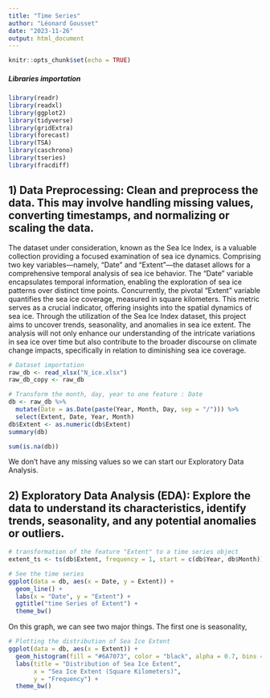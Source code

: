 ```yaml
---
title: "Time Series"
author: "Léonard Gousset"
date: "2023-11-26"
output: html_document
---
```


```r
knitr::opts_chunk$set(echo = TRUE)
```

##### Libraries importation

```r
library(readr)
library(readxl)
library(ggplot2)
library(tidyverse)
library(gridExtra)
library(forecast)
library(TSA)
library(caschrono)
library(tseries)
library(fracdiff)
```

## 1) Data Preprocessing: Clean and preprocess the data. This may involve handling missing values, converting timestamps, and normalizing or scaling the data.

The dataset under consideration, known as the Sea Ice Index, is a valuable collection providing a focused examination of sea ice dynamics. Comprising two key variables—namely, "Date" and "Extent"—the dataset allows for a comprehensive temporal analysis of sea ice behavior. The "Date" variable encapsulates temporal information, enabling the exploration of sea ice patterns over distinct time points. Concurrently, the pivotal "Extent" variable quantifies the sea ice coverage, measured in square kilometers. This metric serves as a crucial indicator, offering insights into the spatial dynamics of sea ice. Through the utilization of the Sea Ice Index dataset, this project aims to uncover trends, seasonality, and anomalies in sea ice extent. The analysis will not only enhance our understanding of the intricate variations in sea ice over time but also contribute to the broader discourse on climate change impacts, specifically in relation to diminishing sea ice coverage. 

```r
# Dataset importation
raw_db <- read_xlsx("N_ice.xlsx")
raw_db_copy <- raw_db
```

```r
# Transform the month, day, year to one feature : Date
db <- raw_db %>% 
  mutate(Date = as.Date(paste(Year, Month, Day, sep = "/"))) %>% 
  select(Extent, Date, Year, Month)
db$Extent <- as.numeric(db$Extent)
summary(db)
```
```r
sum(is.na(db))
```
We don't have any missing values so we can start our Exploratory Data Analysis.

## 2) Exploratory Data Analysis (EDA): Explore the data to understand its characteristics, identify trends, seasonality, and any potential anomalies or outliers.

```r
# transformation of the feature "Extent" to a time series object
extent_ts <- ts(db$Extent, frequency = 1, start = c(db$Year, db$Month))

# See the time series
ggplot(data = db, aes(x = Date, y = Extent)) +
  geom_line() +
  labs(x = "Date", y = "Extent") +
  ggtitle("time Series of Extent") +
  theme_bw()
```
On this graph, we can see two major things. The first one is seasonality, 

```r
# Plotting the distribution of Sea Ice Extent
ggplot(data = db, aes(x = Extent)) +
  geom_histogram(fill = "#6A7073", color = "black", alpha = 0.7, bins = 50) +
  labs(title = "Distribution of Sea Ice Extent",
       x = "Sea Ice Extent (Square Kilometers)",
       y = "Frequency") +
  theme_bw()

```

